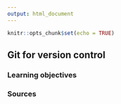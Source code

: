 ```yaml
---
output: html_document
---
```


```r
knitr::opts_chunk$set(echo = TRUE)
```

## Git for version control 

### Learning objectives

### Sources

## 
